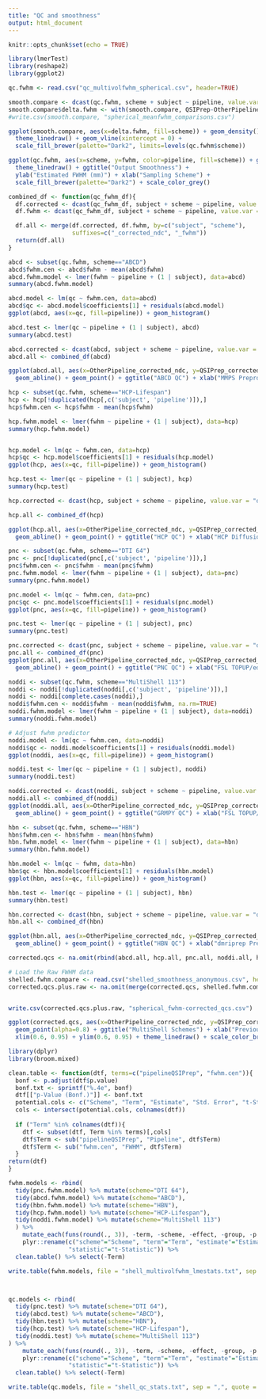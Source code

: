 ```yaml
---
title: "QC and smoothness"
output: html_document
---
```


```r
knitr::opts_chunk$set(echo = TRUE)
```

```r
library(lmerTest)
library(reshape2)
library(ggplot2)

qc.fwhm <- read.csv("qc_multivolfwhm_spherical.csv", header=TRUE)    

smooth.compare <- dcast(qc.fwhm, scheme + subject ~ pipeline, value.var = "fwhm") 
smooth.compare$delta.fwhm <- with(smooth.compare, QSIPrep-OtherPipeline)
#write.csv(smooth.compare, "spherical_meanfwhm_comparisons.csv")
```


```r
ggplot(smooth.compare, aes(x=delta.fwhm, fill=scheme)) + geom_density() + facet_wrap(~scheme) + 
  theme_linedraw() + geom_vline(xintercept = 0) +
  scale_fill_brewer(palette="Dark2", limits=levels(qc.fwhm$scheme)) 

```



```r

ggplot(qc.fwhm, aes(x=scheme, y=fwhm, color=pipeline, fill=scheme)) + geom_boxplot() +
  theme_linedraw() + ggtitle("Output Smoothness") +
  ylab("Estimated FWHM (mm)") + xlab("Sampling Scheme") + 
  scale_fill_brewer(palette="Dark2") + scale_color_grey()

combined_df <- function(qc_fwhm_df){
  df.corrected <- dcast(qc_fwhm_df, subject + scheme ~ pipeline, value.var = "qc")
  df.fwhm <- dcast(qc_fwhm_df, subject + scheme ~ pipeline, value.var = "fwhm")

  df.all <- merge(df.corrected, df.fwhm, by=c("subject", "scheme"),
                  suffixes=c("_corrected_ndc", "_fwhm"))
  return(df.all)
}

```


```r
abcd <- subset(qc.fwhm, scheme=="ABCD")
abcd$fwhm.cen <- abcd$fwhm - mean(abcd$fwhm)
abcd.fwhm.model <- lmer(fwhm ~ pipeline + (1 | subject), data=abcd)
summary(abcd.fwhm.model)

abcd.model <- lm(qc ~ fwhm.cen, data=abcd)
abcd$qc <- abcd.model$coefficients[1] + residuals(abcd.model)
ggplot(abcd, aes(x=qc, fill=pipeline)) + geom_histogram()

abcd.test <- lmer(qc ~ pipeline + (1 | subject), abcd)
summary(abcd.test)

abcd.corrected <- dcast(abcd, subject + scheme ~ pipeline, value.var = "qc")
abcd.all <- combined_df(abcd)

ggplot(abcd.all, aes(x=OtherPipeline_corrected_ndc, y=QSIPrep_corrected_ndc)) + 
  geom_abline() + geom_point() + ggtitle("ABCD QC") + xlab("MMPS Preprocessed")
```

```r
hcp <- subset(qc.fwhm, scheme=="HCP-Lifespan")
hcp <- hcp[!duplicated(hcp[,c('subject', 'pipeline')]),]
hcp$fwhm.cen <- hcp$fwhm - mean(hcp$fwhm)

hcp.fwhm.model <- lmer(fwhm ~ pipeline + (1 | subject), data=hcp)
summary(hcp.fwhm.model)


hcp.model <- lm(qc ~ fwhm.cen, data=hcp)
hcp$qc <- hcp.model$coefficients[1] + residuals(hcp.model)
ggplot(hcp, aes(x=qc, fill=pipeline)) + geom_histogram()

hcp.test <- lmer(qc ~ pipeline + (1 | subject), hcp)
summary(hcp.test)

hcp.corrected <- dcast(hcp, subject + scheme ~ pipeline, value.var = "qc")

hcp.all <- combined_df(hcp)

ggplot(hcp.all, aes(x=OtherPipeline_corrected_ndc, y=QSIPrep_corrected_ndc)) + 
  geom_abline() + geom_point() + ggtitle("HCP QC") + xlab("HCP Diffusion")

```

```r
pnc <- subset(qc.fwhm, scheme=="DTI 64")
pnc <- pnc[!duplicated(pnc[,c('subject', 'pipeline')]),]
pnc$fwhm.cen <- pnc$fwhm - mean(pnc$fwhm)
pnc.fwhm.model <- lmer(fwhm ~ pipeline + (1 | subject), data=pnc)
summary(pnc.fwhm.model)

pnc.model <- lm(qc ~ fwhm.cen, data=pnc)
pnc$qc <- pnc.model$coefficients[1] + residuals(pnc.model)
ggplot(pnc, aes(x=qc, fill=pipeline)) + geom_histogram()

pnc.test <- lmer(qc ~ pipeline + (1 | subject), pnc)
summary(pnc.test)

pnc.corrected <- dcast(pnc, subject + scheme ~ pipeline, value.var = "qc")
pnc.all <- combined_df(pnc)
ggplot(pnc.all, aes(x=OtherPipeline_corrected_ndc, y=QSIPrep_corrected_ndc)) + 
  geom_abline() + geom_point() + ggtitle("PNC QC") + xlab("FSL TOPUP/eddy")

```

```r
noddi <- subset(qc.fwhm, scheme=="MultiShell 113")
noddi <- noddi[!duplicated(noddi[,c('subject', 'pipeline')]),]
noddi <- noddi[complete.cases(noddi),]
noddi$fwhm.cen <- noddi$fwhm - mean(noddi$fwhm, na.rm=TRUE)
noddi.fwhm.model <- lmer(fwhm ~ pipeline + (1 | subject), data=noddi)
summary(noddi.fwhm.model)

# Adjust fwhm predictor
noddi.model <- lm(qc ~ fwhm.cen, data=noddi)
noddi$qc <- noddi.model$coefficients[1] + residuals(noddi.model)
ggplot(noddi, aes(x=qc, fill=pipeline)) + geom_histogram()

noddi.test <- lmer(qc ~ pipeline + (1 | subject), noddi)
summary(noddi.test)

noddi.corrected <- dcast(noddi, subject + scheme ~ pipeline, value.var = "qc")
noddi.all <- combined_df(noddi)
ggplot(noddi.all, aes(x=OtherPipeline_corrected_ndc, y=QSIPrep_corrected_ndc)) + 
  geom_abline() + geom_point() + ggtitle("GRMPY QC") + xlab("FSL TOPUP/eddy")
```


```r
hbn <- subset(qc.fwhm, scheme=="HBN")
hbn$fwhm.cen <- hbn$fwhm - mean(hbn$fwhm)
hbn.fwhm.model <- lmer(fwhm ~ pipeline + (1 | subject), data=hbn)
summary(hbn.fwhm.model)

hbn.model <- lm(qc ~ fwhm, data=hbn)
hbn$qc <- hbn.model$coefficients[1] + residuals(hbn.model)
ggplot(hbn, aes(x=qc, fill=pipeline)) + geom_histogram()

hbn.test <- lmer(qc ~ pipeline + (1 | subject), hbn)
summary(hbn.test)

hbn.corrected <- dcast(hbn, subject + scheme ~ pipeline, value.var = "qc")
hbn.all <- combined_df(hbn)

ggplot(hbn.all, aes(x=OtherPipeline_corrected_ndc, y=QSIPrep_corrected_ndc)) + 
  geom_abline() + geom_point() + ggtitle("HBN QC") + xlab("dmriprep Preprocessed")
```

```r
corrected.qcs <- na.omit(rbind(abcd.all, hcp.all, pnc.all, noddi.all, hbn.all))

# Load the Raw FWHM data
shelled.fwhm.compare <- read.csv("shelled_smoothness_anonymous.csv", header=TRUE)
corrected.qcs.plus.raw <- na.omit(merge(corrected.qcs, shelled.fwhm.compare[,c("subject", "scheme", "Raw")]))


write.csv(corrected.qcs.plus.raw, "spherical_fwhm-corrected_qcs.csv")
```

```r

ggplot(corrected.qcs, aes(x=OtherPipeline_corrected_ndc, y=QSIPrep_corrected_ndc, color=scheme)) + geom_abline() +
  geom_point(alpha=0.8) + ggtitle("MultiShell Schemes") + xlab("Previous Pipeline") + 
  xlim(0.6, 0.95) + ylim(0.6, 0.95) + theme_linedraw() + scale_color_brewer(palette="Dark2", limits=levels(qc.fwhm$scheme))

```

```r
library(dplyr)
library(broom.mixed)

clean.table <- function(dtf, terms=c("pipelineQSIPrep", "fwhm.cen")){
  bonf <- p.adjust(dtf$p.value)
  bonf.txt <- sprintf("%.4e", bonf)
  dtf[["p-Value (Bonf.)"]] <- bonf.txt
  potential.cols <- c("Scheme", "Term", "Estimate", "Std. Error", "t-Statistic", "p-Value (Bonf.)")
  cols <- intersect(potential.cols, colnames(dtf))
  
  if ("Term" %in% colnames(dtf)){
    dtf <- subset(dtf, Term %in% terms)[,cols]
    dtf$Term <- sub("pipelineQSIPrep", "Pipeline", dtf$Term)
    dtf$Term <- sub("fwhm.cen", "FWHM", dtf$Term)
  }
return(dtf)
}

fwhm.models <- rbind(
  tidy(pnc.fwhm.model) %>% mutate(scheme="DTI 64"),
  tidy(abcd.fwhm.model) %>% mutate(scheme="ABCD"),
  tidy(hbn.fwhm.model) %>% mutate(scheme="HBN"),
  tidy(hcp.fwhm.model) %>% mutate(scheme="HCP-Lifespan"),
  tidy(noddi.fwhm.model) %>% mutate(scheme="MultiShell 113")
  ) %>%
    mutate_each(funs(round(., 3)), -term, -scheme, -effect, -group, -p.value) %>%
    plyr::rename(c("scheme"="Scheme", "term"="Term", "estimate"="Estimate", "std.error"="Std. Error",
                 "statistic"="t-Statistic")) %>%
  clean.table() %>% select(-Term)

write.table(fwhm.models, file = "shell_multivolfwhm_lmestats.txt", sep = ",", quote = FALSE, row.names = F)



qc.models <- rbind(
  tidy(pnc.test) %>% mutate(scheme="DTI 64"),
  tidy(abcd.test) %>% mutate(scheme="ABCD"),
  tidy(hbn.test) %>% mutate(scheme="HBN"),
  tidy(hcp.test) %>% mutate(scheme="HCP-Lifespan"),
  tidy(noddi.test) %>% mutate(scheme="MultiShell 113")
) %>%
    mutate_each(funs(round(., 3)), -term, -scheme, -effect, -group, -p.value) %>%
    plyr::rename(c("scheme"="Scheme", "term"="Term", "estimate"="Estimate", "std.error"="Std. Error",
                 "statistic"="t-Statistic")) %>%
  clean.table() %>% select(-Term)

write.table(qc.models, file = "shell_qc_stats.txt", sep = ",", quote = FALSE, row.names = F)

```

